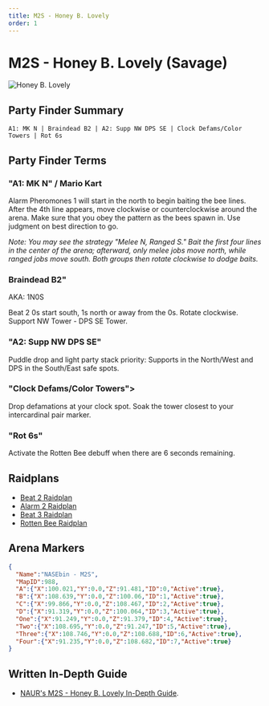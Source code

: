 ```yaml
---
title: M2S - Honey B. Lovely
order: 1
---
```


# M2S - Honey B. Lovely (Savage)

![Honey B. Lovely](/images/thumbnails/savage/aac_lhw/m2s.png)

## Party Finder Summary

```
A1: MK N | Braindead B2 | A2: Supp NW DPS SE | Clock Defams/Color Towers | Rot 6s
```

## Party Finder Terms

### "A1: MK N" / Mario Kart

Alarm Pheromones 1 will start in the north to begin baiting the bee lines. After the 4th line appears, move clockwise or counterclockwise around the arena. Make sure that you obey the pattern as the bees spawn in. Use judgment on best direction to go.

*Note: You may see the strategy "Melee N, Ranged S." Bait the first four lines in the center of the arena; afterward, only melee jobs move north, while ranged jobs move south. Both groups then rotate clockwise to dodge baits.*

### Braindead B2"

AKA: 1N0S  

Beat 2 0s start south, 1s north or away from the 0s. Rotate clockwise. Support NW Tower - DPS SE Tower.

### "A2: Supp NW DPS SE"

Puddle drop and light party stack priority: Supports in the North/West and DPS in the South/East safe spots.

### "Clock Defams/Color Towers">

Drop defamations at your clock spot. Soak the tower closest to your intercardinal pair marker.

### "Rot 6s" 

Activate the Rotten Bee debuff when there are 6 seconds remaining.

## Raidplans

- [Beat 2 Raidplan](https://raidplan.io/plan/MZ77MFB0cOYrCj74)
- [Alarm 2 Raidplan](https://raidplan.io/plan/ssm3j8HiuHtyQVpB)
- [Beat 3 Raidplan](https://raidplan.io/plan/TniDr_qqCS6nPwm3)
- [Rotten Bee Raidplan](https://raidplan.io/plan/pkzpK2tlPJdAtzkL)

## Arena Markers

```json
{
  "Name":"NASEbin - M2S",
  "MapID":988,
  "A":{"X":100.021,"Y":0.0,"Z":91.481,"ID":0,"Active":true},
  "B":{"X":108.639,"Y":0.0,"Z":100.06,"ID":1,"Active":true},
  "C":{"X":99.866,"Y":0.0,"Z":108.467,"ID":2,"Active":true},
  "D":{"X":91.319,"Y":0.0,"Z":100.064,"ID":3,"Active":true},
  "One":{"X":91.249,"Y":0.0,"Z":91.379,"ID":4,"Active":true},
  "Two":{"X":108.695,"Y":0.0,"Z":91.247,"ID":5,"Active":true},
  "Three":{"X":108.746,"Y":0.0,"Z":108.688,"ID":6,"Active":true},
  "Four":{"X":91.235,"Y":0.0,"Z":108.682,"ID":7,"Active":true}
}
```

## Written In-Depth Guide

- [NAUR's M2S - Honey B. Lovely In-Depth Guide](/savage/m2s/guide).